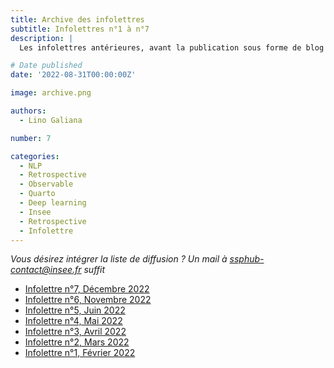 ```yaml
---
title: Archive des infolettres
subtitle: Infolettres n°1 à n°7
description: |
  Les infolettres antérieures, avant la publication sous forme de blog

# Date published
date: '2022-08-31T00:00:00Z'

image: archive.png

authors:
  - Lino Galiana

number: 7

categories:
  - NLP
  - Retrospective
  - Observable
  - Quarto
  - Deep learning
  - Insee
  - Retrospective
  - Infolettre
---
```


_Vous désirez intégrer la liste de diffusion ? Un mail à <ssphub-contact@insee.fr> suffit_ 


* [Infolettre n°7, Décembre 2022](https://minio.lab.sspcloud.fr/lgaliana/ssphub/files/archives_newsletters/Infolettre%20n7.pdf)
* [Infolettre n°6, Novembre 2022](https://minio.lab.sspcloud.fr/lgaliana/ssphub/files/archives_newsletters/Infolettre%20n6.pdf)
* [Infolettre n°5, Juin 2022](https://minio.lab.sspcloud.fr/lgaliana/ssphub/files/archives_newsletters/Infolettre%20n5.pdf)
* [Infolettre n°4, Mai 2022](https://minio.lab.sspcloud.fr/lgaliana/ssphub/files/archives_newsletters/Infolettre%20n4.pdf)
* [Infolettre n°3, Avril 2022](https://minio.lab.sspcloud.fr/lgaliana/ssphub/files/archives_newsletters/Infolettre%20n3.pdf)
* [Infolettre n°2, Mars 2022](https://minio.lab.sspcloud.fr/lgaliana/ssphub/files/archives_newsletters/Infolettre%20n2.pdf)
* [Infolettre n°1, Février 2022](https://minio.lab.sspcloud.fr/lgaliana/ssphub/files/archives_newsletters/Infolettre%20n1.pdf)

